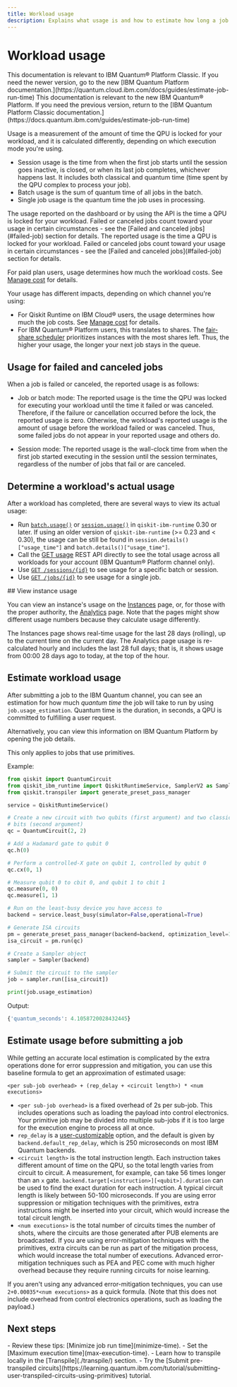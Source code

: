 ```yaml
---
title: Workload usage
description: Explains what usage is and how to estimate how long a job that uses a primitive will take to run
---
```


<span id="usage"></span>
# Workload usage

<LegacyContent>
<Admonition type="note">
This documentation is relevant to IBM Quantum&reg; Platform Classic. If you need the newer version, go to the new [IBM Quantum Platform documentation.](https://quantum.cloud.ibm.com/docs/guides/estimate-job-run-time)
</Admonition>
</LegacyContent>
<CloudContent>
<Admonition type="note">
This documentation is relevant to the new IBM Quantum&reg; Platform. If you need the previous version, return to the [IBM Quantum Platform Classic documentation.](https://docs.quantum.ibm.com/guides/estimate-job-run-time)
</Admonition>
</CloudContent>

Usage is a measurement of the amount of time the QPU is locked for your workload, and it is calculated differently, depending on which execution mode you're using.

* Session usage is the time from when the first job starts until the session goes inactive, is closed, or when its last job completes, whichever happens last. It includes both classical and quantum time (time spent by the QPU complex to process your job).
* Batch usage is the sum of quantum time of all jobs in the batch.
* Single job usage is the quantum time the job uses in processing.

<LegacyContent>
The usage reported on the dashboard or by using the API is the time a QPU is locked for your workload. Failed or canceled jobs count toward your usage in certain circumstances - see the [Failed and canceled jobs](#failed-job) section for details.
</LegacyContent>
<CloudContent>
The reported usage is the time a QPU is locked for your workload. Failed or canceled jobs count toward your usage in certain circumstances - see the [Failed and canceled jobs](#failed-job) section for details.

For paid plan users, usage determines how much the workload costs. See [Manage cost](/docs/guides/manage-cost) for details.
</CloudContent>

<LegacyContent>
Your usage has different impacts, depending on which channel you're using:

- For Qiskit Runtime on IBM Cloud&reg; users, the usage determines how much the job costs.  See [Manage cost](/docs/guides/manage-cost) for details.
- For IBM Quantum&reg; Platform users, this translates to shares. The [fair-share scheduler](/docs/guides/fair-share-scheduler) prioritizes instances with the most shares left. Thus, the higher your usage, the longer your next job stays in the queue.
</LegacyContent>

<span id="failed-job"></span>
## Usage for failed and canceled jobs
When a job is failed or canceled, the reported usage is as follows:

* Job or batch mode: The reported usage is the time the QPU was locked for executing your workload until the time it failed or was canceled. Therefore, if the failure or cancellation occurred before the lock, the reported usage is zero. Otherwise, the workload's reported usage is the amount of usage before the workload failed or was canceled. Thus, some failed jobs do not appear in your reported usage and others do.

* Session mode: The reported usage is the wall-clock time from when the first job started executing in the session until the session terminates, regardless of the number of jobs that fail or are canceled.

<span id="view-usage"></span>
## Determine a workload's actual usage

After a workload has completed, there are several ways to view its actual usage:

- Run [`batch.usage()`](/docs/api/qiskit-ibm-runtime/batch#usage) or [`session.usage()`](/docs/api/qiskit-ibm-runtime/session#usage) in `qiskit-ibm-runtime` 0.30 or later.  If using an older version of `qiskit-ibm-runtime` (>= 0.23 and < 0.30), the usage can be still be found in `session.details()["usage_time"]` and `batch.details()["usage_time"]`.
- Call the [GET usage](/docs/api/runtime/tags/usage#tags__usage) REST API directly to see the total usage across all workloads for your account (IBM Quantum&reg; Platform channel only).
- Use [`GET /sessions/{id}`](/docs/api/runtime/tags/sessions#tags__sessions__operations__GetSessionDetailsExtendedController_getSessionDetails) to see usage for a specific batch or session.
- Use [`GET /jobs/{id}`](/docs/api/runtime/tags/jobs#tags__jobs__operations__GetJobByIdController_getJobById) to see usage for a single job.

<CloudContent>
<span id="instance-usage"></span>
## View instance usage

You can view an instance's usage on the [Instances](https://quantum.cloud.ibm.com/instances) page, or, for those with the proper authority, the [Analytics](https://quantum.cloud.ibm.com/analytics) page.  Note that the pages might show different usage numbers because they calculate usage differently.

The Instances page shows real-time usage for the last 28 days (rolling), up to the current time on the current day.  The Analytics page usage is re-calculated hourly and includes the last 28 full days; that is, it shows usage from 00:00 28 days ago to today, at the top of the hour.

</CloudContent>
<LegacyContent>

## Estimate workload usage

After submitting a job to the IBM Quantum channel, you can see an estimation for how much _quantum time_ the job will take to run by using `job.usage_estimation`.  Quantum time is the duration, in seconds, a QPU is committed to fulfilling a user request.

Alternatively, you can view this information on IBM Quantum Platform by opening the job details.

<Admonition type="note">
This only applies to jobs that use primitives.
</Admonition>

Example:

```python
from qiskit import QuantumCircuit
from qiskit_ibm_runtime import QiskitRuntimeService, SamplerV2 as Sampler
from qiskit.transpiler import generate_preset_pass_manager

service = QiskitRuntimeService()

# Create a new circuit with two qubits (first argument) and two classical
# bits (second argument)
qc = QuantumCircuit(2, 2)

# Add a Hadamard gate to qubit 0
qc.h(0)

# Perform a controlled-X gate on qubit 1, controlled by qubit 0
qc.cx(0, 1)

# Measure qubit 0 to cbit 0, and qubit 1 to cbit 1
qc.measure(0, 0)
qc.measure(1, 1)

# Run on the least-busy device you have access to
backend = service.least_busy(simulator=False,operational=True)

# Generate ISA circuits
pm = generate_preset_pass_manager(backend=backend, optimization_level=1)
isa_circuit = pm.run(qc)

# Create a Sampler object
sampler = Sampler(backend)

# Submit the circuit to the sampler
job = sampler.run([isa_circuit])

print(job.usage_estimation)
```
Output:

```python
{'quantum_seconds': 4.1058720028432445}
```
</LegacyContent>
<CloudContent>

## Estimate usage before submitting a job

While getting an accurate local estimation is complicated by the extra operations done for error suppression and mitigation, you can use this baseline formula to get an approximation of estimated usage:

`<per sub-job overhead> + (rep_delay + <circuit length>) * <num executions>`

- `<per sub-job overhead>` is a fixed overhead of 2s per sub-job. This includes operations such as loading the payload into control electronics. Your primitive job may be divided into multiple sub-jobs if it is too large for the execution engine to process all at once. 
- `rep_delay` is a [user-customizable](/api/qiskit-ibm-runtime/options-execution-options-v2#rep_delay) option, and the default is given by `backend.default_rep_delay`, which is 250 microseconds on most IBM Quantum backends.
- `<circuit length>` is the total instruction length. Each instruction takes different amount of time on the QPU, so the total length varies from circuit to circuit. A measurement, for example, can take 56 times longer than an `x` gate. `backend.target[<instruction>][<qubit>].duration` can be used to find the exact duration for each instruction. A typical circuit length is likely between 50-100 microseconds. If you are using error suppression or mitigation techniques with the primitives, extra instructions might be inserted into your circuit, which would increase the total circuit length.
- `<num executions>` is the total number of circuits times the number of shots, where the circuits are those generated after PUB elements are broadcasted. If you are using error-mitigation techniques with the primitives, extra circuits can be run as part of the mitigation process, which would increase the total number of executions. Advanced error-mitigation techniques such as PEA and PEC come with much higher overhead because they require running circuits for noise learning.

If you aren't using any advanced error-mitigation techniques, you can use `2+0.00035*<num executions>` as a quick formula. (Note that this does not include overhead from control electronics operations, such as loading the payload.)
</CloudContent>

## Next steps

<Admonition type="tip" title="Recommendations">
    - Review these tips: [Minimize job run time](minimize-time).
    - Set the [Maximum execution time](max-execution-time).
    - Learn how to transpile locally in the [Transpile](./transpile/) section.
    - Try the [Submit pre-transpiled circuits](https://learning.quantum.ibm.com/tutorial/submitting-user-transpiled-circuits-using-primitives) tutorial.
</Admonition>